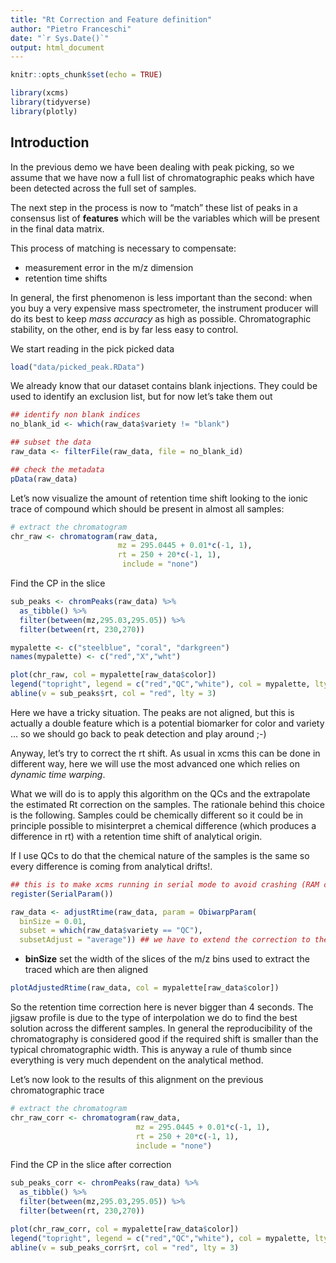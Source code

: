 ```yaml
---
title: "Rt Correction and Feature definition"
author: "Pietro Franceschi"
date: "`r Sys.Date()`"
output: html_document
---
```


```r
knitr::opts_chunk$set(echo = TRUE)
```

```r
library(xcms)
library(tidyverse)
library(plotly)
```

## Introduction

In the previous demo we have been dealing with peak picking, so we assume that we have now a full list of chromatographic peaks which have been detected across the full set of samples.

The next step in the process is now to "match" these list of peaks in a consensus list of **features** which will be the variables which will be present in the final data matrix. 

This process of matching is necessary to compensate:

* measurement error in the m/z dimension
* retention time shifts

In general, the first phenomenon is less important than the second: when you buy a very expensive mass spectrometer, the instrument producer will do its best to keep *mass accuracy* as high as possible. Chromatographic stability, on the other, end is by far less easy to control.

We start reading in the pick picked data

```r
load("data/picked_peak.RData")
```

We already know that our dataset contains blank injections. They could be used to identify an exclusion list, but for now let's take them out


```r
## identify non blank indices
no_blank_id <- which(raw_data$variety != "blank")

## subset the data
raw_data <- filterFile(raw_data, file = no_blank_id)

## check the metadata
pData(raw_data)
```

Let's now visualize the amount of retention time shift looking to the ionic trace of compound which should be present in almost all samples:

```r
# extract the chromatogram
chr_raw <- chromatogram(raw_data, 
                        mz = 295.0445 + 0.01*c(-1, 1), 
                        rt = 250 + 20*c(-1, 1),
                         include = "none")

```

Find the CP in the slice


```r
sub_peaks <- chromPeaks(raw_data) %>% 
  as_tibble() %>% 
  filter(between(mz,295.03,295.05)) %>% 
  filter(between(rt, 230,270))
```


```r
mypalette <- c("steelblue", "coral", "darkgreen")
names(mypalette) <- c("red","X","wht")

plot(chr_raw, col = mypalette[raw_data$color])
legend("topright", legend = c("red","QC","white"), col = mypalette, lty = 1)
abline(v = sub_peaks$rt, col = "red", lty = 3)
```

Here we have a tricky situation. The peaks are not aligned, but this is actually a double feature which is a potential biomarker for color and variety ... so we should go back to peak detection and play around ;-)

Anyway, let's try to correct the rt shift. As usual in xcms this can be done in different way, here we will use the most advanced one which relies on *dynamic time warping*.

What we will do is to apply this algorithm on the QCs and the extrapolate the estimated Rt correction on the samples. The rationale behind this choice is the following. Samples could be chemically different so it could be in principle possible to misinterpret a chemical difference (which produces a difference in rt) with a retention time shift of analytical origin.

If I use QCs to do that the chemical nature of the samples is the same so every difference is coming from analytical drifts!.


```r
## this is to make xcms running in serial mode to avoid crashing (RAM can be the limiting factor)
register(SerialParam())

raw_data <- adjustRtime(raw_data, param = ObiwarpParam(
  binSize = 0.01,
  subset = which(raw_data$variety == "QC"),
  subsetAdjust = "average")) ## we have to extend the correction to the other samples!
```


* **binSize** set the width of the slices of the m/z bins used to extract the traced which are then aligned

```r
plotAdjustedRtime(raw_data, col = mypalette[raw_data$color])
```

So the retention time correction here is never bigger than 4 seconds. The jigsaw profile is due to the type of interpolation we do to find the best solution across the different samples. In general the reproducibility of the chromatography is considered good if the required shift is smaller than the typical chromatographic width. This is anyway a rule of thumb since everything is very much dependent on the analytical method.

Let's now look to the results of this alignment on the previous chromatographic trace


```r
# extract the chromatogram
chr_raw_corr <- chromatogram(raw_data, 
                            mz = 295.0445 + 0.01*c(-1, 1), 
                            rt = 250 + 20*c(-1, 1),
                            include = "none")

```

Find the CP in the slice after correction


```r
sub_peaks_corr <- chromPeaks(raw_data) %>% 
  as_tibble() %>% 
  filter(between(mz,295.03,295.05)) %>% 
  filter(between(rt, 230,270))
```


```r
plot(chr_raw_corr, col = mypalette[raw_data$color])
legend("topright", legend = c("red","QC","white"), col = mypalette, lty = 1)
abline(v = sub_peaks_corr$rt, col = "red", lty = 3)
```



